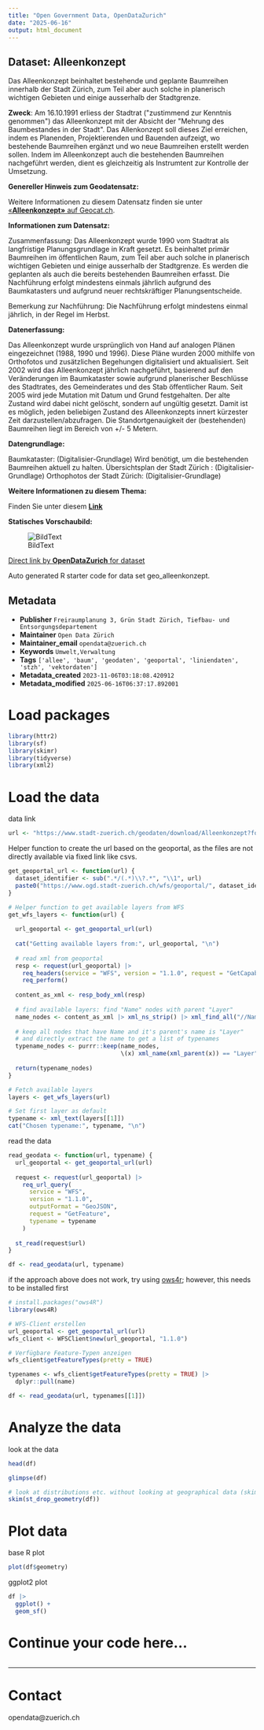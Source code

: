 ```yaml
---
title: "Open Government Data, OpenDataZurich"
date: "2025-06-16"
output: html_document
---
```


## Dataset: Alleenkonzept

Das Alleenkonzept beinhaltet bestehende und geplante Baumreihen innerhalb der Stadt Zürich, zum Teil aber auch solche in planerisch wichtigen Gebieten und einige ausserhalb der Stadtgrenze. 

**Zweck**: Am 16.10.1991 erliess der Stadtrat (&quot;zustimmend zur Kenntnis genommen&quot;) das Alleenkonzept mit der Absicht der &quot;Mehrung des Baumbestandes in der Stadt&quot;. Das Allenkonzept soll dieses Ziel erreichen, indem es Planenden, Projektierenden und Bauenden aufzeigt, wo bestehende Baumreihen ergänzt und wo neue Baumreihen erstellt werden sollen. Indem im Alleenkonzept auch die bestehenden Baumreihen nachgeführt werden, dient es gleichzeitig als Instrumtent zur Kontrolle der Umsetzung.

**Genereller Hinweis zum Geodatensatz:**


Weitere Informationen zu diesem Datensatz finden sie unter [«**Alleenkonzept»** auf Geocat.ch](https://www.geocat.ch/geonetwork/srv/ger/catalog.search#/metadata/e3023894-1322-8c4a-bf81-3825f28da788).				
			   

**Informationen zum Datensatz:**

Zusammenfassung:
Das Alleenkonzept wurde 1990 vom Stadtrat als langfristige Planungsgrundlage in Kraft gesetzt. Es beinhaltet primär Baumreihen im öffentlichen Raum, zum Teil aber auch solche in planerisch wichtigen Gebieten und einige ausserhalb der Stadtgrenze. Es werden die geplanten als auch die bereits bestehenden Baumreihen erfasst. Die Nachführung erfolgt mindestens einmals jährlich aufgrund des Baumkatasters und aufgrund neuer rechtskräftiger Planungsentscheide.

Bemerkung zur Nachführung:
Die Nachführung erfolgt mindestens einmal jährlich, in der Regel im Herbst.

**Datenerfassung:**

Das Alleenkonzept wurde ursprünglich von Hand auf analogen Plänen eingezeichnet (1988, 1990 und 1996). Diese Pläne wurden 2000 mithilfe von Orthofotos und zusätzlichen Begehungen digitalisiert und aktualisiert. Seit 2002 wird das Alleenkonzept jährlich nachgeführt, basierend auf den Veränderungen im Baumkataster sowie aufgrund planerischer Beschlüsse des Stadtrates, des Gemeinderates und des Stab öffentlicher Raum. 
Seit 2005 wird jede Mutation mit Datum und Grund festgehalten. Der alte Zustand wird dabei nicht gelöscht, sondern auf ungültig gesetzt. Damit ist es möglich, jeden beliebigen Zustand des Alleenkonzepts innert kürzester Zeit darzustellen/abzufragen.
Die Standortgenauigkeit der (bestehenden) Baumreihen liegt im Bereich von +/- 5 Metern.

**Datengrundlage:**

Baumkataster: (Digitalisier-Grundlage) Wird benötigt, um die bestehenden Baumreihen aktuell zu halten.
Übersichtsplan der Stadt Zürich : (Digitalisier-Grundlage) 
Orthophotos der Stadt Zürich: (Digitalisier-Grundlage)


**Weitere Informationen zu diesem Thema:**

Finden Sie unter diesem [**Link**](http://www.stadt-zuerich.ch/ted/de/index/gsz/planung_u_bau/konzepte_und_leitbilder/alleenkonzept.html)

**Statisches Vorschaubild:**

![BildText](https://www.gis.stadt-zuerich.ch/zueriplan_docs/geocat/e3023894-1322-8c4a-bf81-3825f28da788.png)



[Direct link by **OpenDataZurich** for dataset](https://data.stadt-zuerich.ch/dataset/geo_alleenkonzept)

Auto generated R starter code for data set geo_alleenkonzept.

## Metadata

- **Publisher** `Freiraumplanung 3, Grün Stadt Zürich, Tiefbau- und Entsorgungsdepartement`
- **Maintainer** `Open Data Zürich`
- **Maintainer_email** `opendata@zuerich.ch`
- **Keywords** `Umwelt,Ver­walt­ung`
- **Tags** `['allee', 'baum', 'geodaten', 'geoportal', 'liniendaten', 'stzh', 'vektordaten']`
- **Metadata_created** `2023-11-06T03:18:08.420912`
- **Metadata_modified** `2025-06-16T06:37:17.892001`


# Load packages

```r
library(httr2)
library(sf)
library(skimr)
library(tidyverse)
library(xml2)
```

# Load the data

data link
```r
url <- "https://www.stadt-zuerich.ch/geodaten/download/Alleenkonzept?format=geojson_link"
```


Helper function to create the url based on the geoportal, as the files are not directly available via fixed link like csvs.
```r
get_geoportal_url <- function(url) {
  dataset_identifier <- sub(".*/(.*)\\?.*", "\\1", url)
  paste0("https://www.ogd.stadt-zuerich.ch/wfs/geoportal/", dataset_identifier)
}
```

```r
# Helper function to get available layers from WFS
get_wfs_layers <- function(url) {
  
  url_geoportal <- get_geoportal_url(url)
  
  cat("Getting available layers from:", url_geoportal, "\n")
  
  # read xml from geoportal
  resp <- request(url_geoportal) |> 
    req_headers(service = "WFS", version = "1.1.0", request = "GetCapabilities") |> 
    req_perform()
  
  content_as_xml <- resp_body_xml(resp)
  
  # find available layers: find "Name" nodes with parent "Layer"
  name_nodes <- content_as_xml |> xml_ns_strip() |> xml_find_all("//Name")
  
  # keep all nodes that have Name and it's parent's name is "Layer"
  # and directly extract the name to get a list of typenames
  typename_nodes <- purrr::keep(name_nodes,
                                \(x) xml_name(xml_parent(x)) == "Layer")
  
  return(typename_nodes)
}

# Fetch available layers
layers <- get_wfs_layers(url)

# Set first layer as default
typename <- xml_text(layers[[1]])
cat("Chosen typename:", typename, "\n")
```

read the data
```r
read_geodata <- function(url, typename) {
  url_geoportal <- get_geoportal_url(url)
  
  request <- request(url_geoportal) |>
    req_url_query(
      service = "WFS",
      version = "1.1.0",
      outputFormat = "GeoJSON",
      request = "GetFeature",
      typename = typename
    )
  
  st_read(request$url)
}

df <- read_geodata(url, typename)
```

if the approach above does not work, try using [ows4r](https://eblondel.github.io/ows4R/); however, this needs to be installed first
```r
# install.packages("ows4R")
library(ows4R)

# WFS-Client erstellen
url_geoportal <- get_geoportal_url(url)
wfs_client <- WFSClient$new(url_geoportal, "1.1.0")

# Verfügbare Feature-Typen anzeigen
wfs_client$getFeatureTypes(pretty = TRUE)

typenames <- wfs_client$getFeatureTypes(pretty = TRUE) |> 
  dplyr::pull(name)

df <- read_geodata(url, typenames[[1]])
```

# Analyze the data

look at the data
```r
head(df)
```

```r
glimpse(df)
```

```r
# look at distributions etc. without looking at geographical data (skim cannot deal with geometries)
skim(st_drop_geometry(df))
```

# Plot data

base R plot
```r
plot(df$geometry)
```

ggplot2 plot
```r
df |>
  ggplot() +
  geom_sf()
```

# Continue your code here...

```r

```

------------------------------------------------------------------------

# Contact

opendata@zuerich.ch
